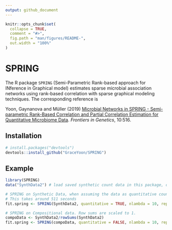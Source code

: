 ```yaml
---
output: github_document
---
```


<!-- README.md is generated from README.Rmd. Please edit that file -->

```r
knitr::opts_chunk$set(
  collapse = TRUE,
  comment = "#>",
  fig.path = "man/figures/README-",
  out.width = "100%"
)
```
# SPRING

<!-- badges: start -->
<!-- badges: end -->

The R package `SPRING` (Semi-Parametric Rank-based approach for INference in Graphical model) estimates sparse microbial association networks using rank-based correlation with sparse graphical modeling techniques. The corresponding reference is

Yoon, Gaynanova and M&uuml;ller (2019) [Microbial Networks in SPRING - Semi-parametric Rank-Based Correlation and Partial Correlation Estimation for Quantitative Microbiome Data](https://www.frontiersin.org/articles/10.3389/fgene.2019.00516/full). *Frontiers in Genetics*, 10:516.

## Installation

``` r
# install.packages("devtools")
devtools::install_github("GraceYoon/SPRING")
```
## Example

```r
library(SPRING)
data("SynthData2") # load saved synthetic count data in this package, of dimension n = 1000 and p = 100

# SPRING on Synthetic Data, when assuming the data as quantitative counts
# This takes around 511 seconds
fit.spring <- SPRING(SynthData2, quantitative = TRUE, nlambda = 10, rep.num = 10)

# SPRING on Compositional data. Row sums are scaled to 1.
compoData <- SynthData2/rowSums(SynthData2)
fit.spring <- SPRING(compoData, quantitative = FALSE, nlambda = 10, rep.num = 10)

```

